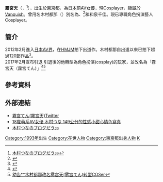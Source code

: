 {{AV女優|
| モデル名=霧宮てん
| ふりがな=キリミヤ てん
|画像ファイル=
| 別名=木村つな<br />紺野いろは<br />保坂祐美子<br />和泉千佳
| 愛称=キムツナ<br />吞拿魚（つな缶）<br />ちゅな
| 生年=1993
| 生月=2
| 生日=15
| 出身地={{JPN}}[[東京都|東京都]]
| 血液型=[[ABO式血液型|A型]]
| 時点=2013年
| 身長=151
| 体重=
| バスト=81
| ウエスト=58
| ヒップ=86
| カップ=B70
| 靴=23
| 身体備考=
| ジャンル=[[Cosplay|Cosplay]]
| AV出演期間=2012年2月 - 2017年2月
|専属契約=
|活動備考=
|他の活動=[[女優|女優]]
|その他=隨時隨地保持微笑
}}
{{japanese|japanese=霧宮てん|kana=キリミヤ てん|romaji=Ten Kirimiya}}

'''霧宮天'''（{{lang-ja|霧宮てん}}，{{bd|1993年|2月15日}}<ref name="dmm">[http://profile.ameba.jp/tuna0315/ 木村つなのブログだうｯｯ]</ref>），出生於[[東京都|東京都]]，為[[日本|日本]]前[[AV女優|AV女優]]，現Cosplayer，隸屬於[[Vanquish|Vanquish]]。曾用名木村都那（{{lang|ja|木村つな}}）別名為{{lang|ja|紺野いろは}}、{{lang|ja|保坂祐美子}}<ref name="ka">{{Cite web |url=http://fuzokuav.com/ka/kimura_tuna/ |title=木村つな（紺野いろは、保坂祐美子） |accessdate=2014-02-27 |archive-date=2014-02-09 |archive-url=https://web.archive.org/web/20140209003705/http://fuzokuav.com/ka/kimura_tuna/ |dead-url=no }}</ref>和和泉千佳。現已專職角色扮演藝人Cosplayer。

==簡介==
2012年2月進入[[日本成人影片|日本AV界]]，在[[HMJM|HMJM]]拍下出道作。木村都那自出道以來已拍下超過120部作品<ref name="ddt">{{Cite web |url=http://www.dogma.co.jp/design/ddt419.php |title=拘束椅子トランス 木村つな 現場レポート |accessdate=2014-02-26 |archive-date=2013-11-03 |archive-url=https://web.archive.org/web/20131103102549/http://www.dogma.co.jp/design/ddt419.php |dead-url=yes }}</ref>。<br>

2017年2月宣布引退 引退後的他轉型為角色扮演(cosplay)的玩家，並改名為「霧宮天（霧宮てん）」<ref>{{Cite web |url=https://www.setn.com/News.aspx?NewsID=322238 |title=引退10個月後…頂級蘿莉女優「全裸膠帶裝」慰粉絲 |accessdate=2020-09-08 |archive-date=2018-06-04 |archive-url=https://web.archive.org/web/20180604073115/http://www.setn.com/News.aspx?NewsID=322238 |dead-url=no }}</ref><ref>[https://www.bilibili.com/read/cv548546/ 幼齿**木村都那改名雾宫天(雾宫てん)转型COSer]</ref>

==參考資料==
{{Reflist}}

==外部連結==
* [https://twitter.com/kirimiya_ten 霧宮てん(霧宮天)Twitter] {{Wayback|url=https://twitter.com/kirimiya_ten |date=20190511091707 }}{{ja}}
* [http://chemicalrin.pixnet.net/blog/post/34017686-18%E6%AD%B2%E8%90%8C%E7%B3%BBav%E5%A5%B3%E5%84%AA-%E6%9C%A8%E6%9D%91%E3%81%A4%E3%81%AA-149%E5%85%AC%E5%88%86%E7%9A%84%E6%80%A7%E6%84%9F%E5%B0%8F%E7%94%9C%E5%BF%83 18歲萌系AV女優 木村つな 149公分的性感小甜心情色寫真] {{Wayback|url=http://chemicalrin.pixnet.net/blog/post/34017686-18%E6%AD%B2%E8%90%8C%E7%B3%BBav%E5%A5%B3%E5%84%AA-%E6%9C%A8%E6%9D%91%E3%81%A4%E3%81%AA-149%E5%85%AC%E5%88%86%E7%9A%84%E6%80%A7%E6%84%9F%E5%B0%8F%E7%94%9C%E5%BF%83 |date=20121227075241 }}{{zh}}
* [http://ameblo.jp/tuna0315/ 木村つなのブログだうｯｯ] {{Wayback|url=http://ameblo.jp/tuna0315/ |date=20140403000708 }}{{ja}}

[[Category:1993年出生|Category:1993年出生]]
[[Category:在世人物|Category:在世人物]]
[[Category:東京都出身人物|Category:東京都出身人物]]
[[Category:日本AV女優|K]]